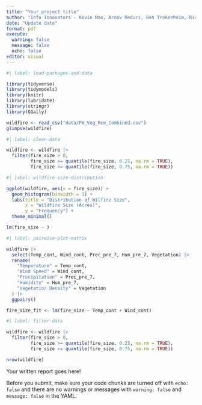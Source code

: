 ```yaml
---
title: "Your project title"
author: "Info Innovators - Kevin Mao, Arnav Meduri, Ben Trokenheim, Ricardo Urena"
date: "Update date"
format: pdf
execute: 
  warning: false
  message: false
  echo: false
editor: visual
---
```


```r
#| label: load-packages-and-data

library(tidyverse)
library(tidymodels)
library(knitr)
library(lubridate)
library(stringr)
library(GGally)

wildfire <- read_csv("data/FW_Veg_Rem_Combined.csv")
glimpse(wildfire)
```

```r
#| label: clean-data

wildfire <- wildfire |>
  filter(fire_size > 0, 
         fire_size >= quantile(fire_size, 0.25, na.rm = TRUE), 
         fire_size <= quantile(fire_size, 0.75, na.rm = TRUE))
```

```r
#| label: wildfire-size-distribution

ggplot(wildfire, aes(x = fire_size)) +
  geom_histogram(binwidth = 1) +  
  labs(title = "Distribution of Wilfire Size",
       x = "Wildfire Size (Acres)",
       y = "Frequency") +
  theme_minimal()
```

```r
lm(fire_size ~ )
```

```r
#| label: pairwise-plot-matrix

wildfire |>
  select(Temp_cont, Wind_cont, Prec_pre_7, Hum_pre_7, Vegetation) |>
  rename(
    "Temperature" = Temp_cont,
    "Wind Speed" = Wind_cont,
    "Precipitation" = Prec_pre_7,
    "Humidity" = Hum_pre_7,
    "Vegetation Density" = Vegetation
  ) |>
  ggpairs()
```

```r

fire_size_fit <- lm(fire_size ~ Temp_cont + Wind_cont)
```

```r
#| label: filter-data

wildfire <- wildfire |>
  filter(fire_size > 0, 
         fire_size >= quantile(fire_size, 0.25, na.rm = TRUE), 
         fire_size <= quantile(fire_size, 0.75, na.rm = TRUE))

nrow(wildfire)
```

Your written report goes here!

::: callout-important
Before you submit, make sure your code chunks are turned off with `echo: false` and there are no warnings or messages with `warning: false` and `message: false` in the YAML.
:::
